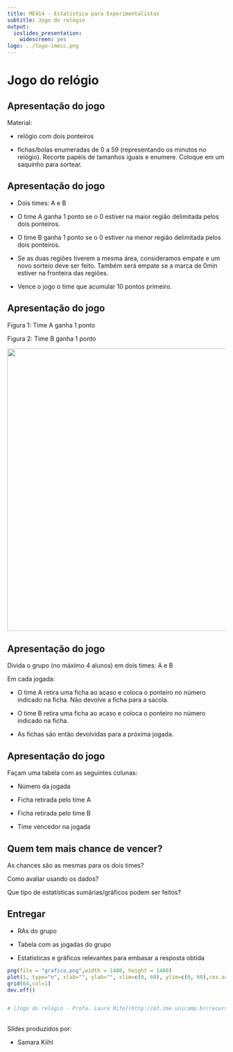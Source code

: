 ```yaml
---
title: ME414 - Estatística para Experimentalistas
subtitle: Jogo do relógio
output:
  ioslides_presentation:
    widescreen: yes
logo: ../logo-imecc.png
---
```


# Jogo do relógio

## Apresentação do jogo

Material:

* relógio com dois ponteiros

* fichas/bolas enumeradas de 0 a 59 (representando os minutos no relógio). Recorte papéis de tamanhos iguais e enumere. Coloque em um saquinho para sortear.

## Apresentação do jogo

* Dois times: A e B

* O time A ganha 1 ponto se o 0 estiver na maior região delimitada pelos dois ponteiros.

* O time B ganha 1 ponto se o 0 estiver na menor região delimitada pelos dois ponteiros.

* Se as duas regiões tiverem a mesma área, consideramos empate e um novo sorteio deve ser feito. Também será empate se a marca de 0min estiver na fronteira das regiões.

* Vence o jogo o time que acumular 10 pontos primeiro.


## Apresentação do jogo

Figura 1: Time A ganha 1 ponto

Figura 2: Time B ganha 1 ponto

<center><img src="figuras/fig.png" width=650></center>



## Apresentação do jogo

Divida o grupo (no máximo 4 alunos) em dois times: A e B

Em cada jogada:

* O time A retira uma ficha ao acaso e coloca o ponteiro no número indicado na ficha. Não devolve a ficha para a sacola.

* O time B retira uma ficha ao acaso e coloca o ponteiro no número indicado na ficha.

* As fichas são então devolvidas para a próxima jogada.

## Apresentação do jogo

Façam uma tabela com as seguintes colunas:

* Número da jogada

* Ficha retirada pelo time A

* Ficha retirada pelo time B

* Time vencedor na jogada


## Quem tem mais chance de vencer?

As chances são as mesmas para os dois times?

Como avaliar usando os dados?

Que tipo de estatísticas sumárias/gráficos podem ser feitos?

## Entregar

* RAs do grupo

* Tabela com as jogadas do grupo

* Estatísticas e gráficos relevantes para embasar a resposta obtida



```r
png(file = "grafico.png",width = 1480, height = 1480)
plot(1, type="n", xlab="", ylab="", xlim=c(0, 60), ylim=c(0, 60),cex.axis=2)
grid(64,col=1)
dev.off()


# [Jogo do relógio - Profa. Laura Rifo](http://m3.ime.unicamp.br/recursos/1365)


```





##

Slides produzidos por:

* Samara Kiihl

